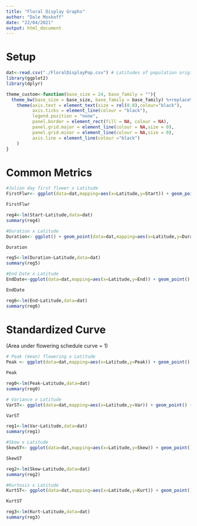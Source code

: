 ```yaml
---
title: "Floral Display Graphs"
author: "Dale Moskoff"
date: "22/04/2021"
output: html_document
---
```


# Setup

```r
dat<-read.csv("./FloralDisplayPop.csv") # Latitudes of population origin were added to the csv file manually.
library(ggplot2)
library(dplyr)

theme_custom<-function(base_size = 24, base_family = ""){
  theme_bw(base_size = base_size, base_family = base_family) %+replace% 
    theme(axis.text = element_text(size = rel(0.8),colour="black"),
          axis.ticks = element_line(colour = "black"), 
          legend.position = "none",
          panel.border = element_rect(fill = NA, colour = NA), 
          panel.grid.major = element_line(colour = NA,size = 0), 
          panel.grid.minor = element_line(colour = NA,size = 0), 
          axis.line = element_line(colour ="black")
    )
}
```

# Common Metrics

```r
#Julian day first flower x Latitude
FirstFlwr<- ggplot(data=dat,mapping=aes(x=Latitude,y=Start)) + geom_point() + labs(x="Latitude",y="Day",title="Day of first flower") + theme_custom() + geom_smooth(method = "lm", se=F, colour="red")

FirstFlwr

reg4<-lm(Start~Latitude,data=dat)
summary(reg4)

#Duration x Latitude
Duration<- ggplot() + geom_point(data=dat,mapping=aes(x=Latitude,y=Duration)) + labs(x="Latitude",y="Days",title="Floweirng Duration") + theme_custom()

Duration

reg5<-lm(Duration~Latitude,data=dat)
summary(reg5)

#End Date x Latitude
EndDate<-ggplot(data=dat,mapping=aes(x=Latitude,y=End)) + geom_point() + labs(x="Latitude",y="Day",title="Last day of flowering") + theme_custom() + geom_smooth(method = "lm", se=F, colour="red")

EndDate

reg6<-lm(End~Latitude,data=dat)
summary(reg6)

```



# Standardized Curve

(Area under flowering schedule curve = 1)

```r
# Peak (mean) flowering x Latitude
Peak <- ggplot(data=dat,mapping=aes(x=Latitude,y=Peak)) + geom_point() + labs(x="Latitude",y="Peak",title="Peak flowering") + theme_custom() + geom_smooth(method = "lm", se=F, colour="red")

Peak

reg0<-lm(Peak~Latitude,data=dat)
summary(reg0)

# Variance x Latitude
VarST<- ggplot(data=dat,mapping=aes(x=Latitude,y=Var)) + geom_point() + labs(x="Latitude",y="Variance",title="Variance of flowering schedule") + theme_custom() + geom_smooth(method = "lm", se=F, colour="red")

VarST

reg1<-lm(Var~Latitude,data=dat)
summary(reg1)

#Skew x Latitude
SkewST<- ggplot(data=dat,mapping=aes(x=Latitude,y=Skew)) + geom_point() + labs(x="Latitude",y="Skew Coef",title="Skewness of Flowering Schedule") + theme_custom()

SkewST

reg2<-lm(Skew~Latitude,data=dat)
summary(reg2)

#Kurtosis x Latitude
KurtST<- ggplot(data=dat,mapping=aes(x=Latitude,y=Kurt)) + geom_point() + labs(x="Latitude",y="Kurtosis Coef",title="Kurtosis of Flowering Schedule") + theme_custom()

KurtST

reg3<-lm(Kurt~Latitude,data=dat)
summary(reg3)
```

